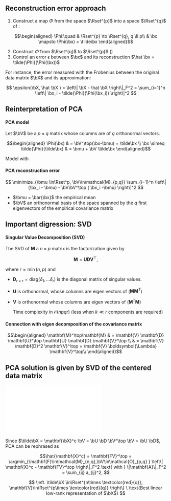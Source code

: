 ## Reconstruction error approach

  1. Construct a map $\Phi$ from the space $\Rset^{p}$ into a space $\Rset^{q}$ of \alert{smaller dimension}:

$$\begin{aligned}
  \Phi:\quad & \Rset^{p} \to \Rset^{q}, q \ll p\\
             & \bx \mapsto \Phi(\bx) = \tilde\bx
\end{aligned}$$

  2. Construct $\tilde{\Phi}$ from $\Rset^{q}$ to $\Rset^{p}$ (\alert{reconstruction formula})
  3. Control an error $\epsilon$ between $\bx$ and its reconstruction $\hat \bx = \tilde{\Phi}(\Phi(\bx))$


For instance,  the error measured with the Frobenius between the original data matrix $\bX$ and its approximation:

$$
\epsilon(\bX, \hat \bX ) = \left\| \bX - \hat \bX \right\|_F^2  = \sum_{i=1}^n \left\| \bx_i - \tilde{\Phi}(\Phi(\bx_i)) \right\|^2 
$$

## Reinterpretation of PCA

#### PCA model

Let $\bV$ be a $p\times q$ matrix whose columns are of $q$ orthonormal vectors.

$$\begin{aligned}
  \Phi(\bx) & = \bV^\top(\bx-\bmu)  = \tilde\bx \\  
  \bx \simeq \tilde{\Phi}(\tilde\bx) & = \bmu + \bV \tilde\bx
\end{aligned}$$

\rsa Model with \emphase{Linear assumption + ortho-normality constraints}
 
#### PCA reconstruction error

$$
\minimize_{\bmu \in\Rset^p, \bV\in\mathcal{M}_{p,q}} \sum_{i=1}^n \left\| (\bx_i  - \bmu) - \bV\bV^\top ( \bx_i -\bmu)   \right\|^2
$$
  
\paragraph{Solution (explicit)} 
  
  - $\bmu = \bar{\bx}$ the empirical mean
  - $\bV$  an orthonormal basis of the space spanned by the $q$ first eigenvectors of the empirical covariance matrix

## Important digression: SVD

#### Singular Value Decomposition (SVD)

The SVD of $\mathbf{M}$ a $n\times p$ matrix is the factorization given by

$$
  \mathbf{M} =\mathbf{U}\mathbf{D}\mathbf{V}^\top,
$$

where $r = \min(n,p)$ and
    
  - $\mathbf{D}_{r \times r} = \text{diag}(\delta_1, ...\delta_r)$ is the diagonal matrix of singular values.
  - $\mathbf{U}$ is orthonormal, whose columns are eigen vectors of ($\mathbf{M}\mathbf{M}^T$)
  - $\mathbf{V}$ is orthonormal whose columns are eigen vectors of ($\mathbf{M}^T\mathbf{M}$)
 
    \rsa Time complexity in $\mathcal{O}(n p q r)$ (less when $k\ll r$ components are required)
  
  \vfill
  
#### Connection with eigen decomposition of the covariance matrix

$$\begin{aligned}
  \mathbf{M}^\top\mathbf{M} & = \mathbf{V} \mathbf{D} \mathbf{U}^\top  \mathbf{U} \mathbf{D} \mathbf{V}^\top \\
& = \mathbf{V} \mathbf{D}^2 \mathbf{V}^\top  = \mathbf{V} \boldsymbol{\Lambda} \mathbf{V}^\top\\
\end{aligned}$$

## PCA solution is given by SVD of the centered data matrix

![](figs_common/matrix_factorization.pdf){height=4cm}

Since $\tilde\bX = \mathbf{\bX}^c \bV =  \bU \bD \bV^\top \bV = \bU \bD$, PCA can be rephrased as

$$\hat{\mathbf{X}^c} = \mathbf{FV}^\top =  \argmin_{\mathbf{F}\in\mathcal{M}_{n,q},\bV\in\mathcal{O}_{p,q} } \left\| \mathbf{X}^c - \mathbf{FV}^\top \right\|_F^2 \text{ with } \|\mathbf{A}\|_F^2 = \sum_{ij} a_{ij}^2, 
$$

$$
  \left. \tilde\bX \in\Rset^{n\times \textcolor{red}{q}}, \mathbf{V}\in\Rset^{p\times \textcolor{red}{q}} \right\} \ \text{Best linear low-rank representation of $\bX$}
$$
 
